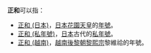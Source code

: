 '''正和'''可以指：

*[[正和_(日本)|正和 (日本)]]，[[日本|日本]][[花園天皇|花園天皇]]的[[年號|年號]]。
*[[正和_(私年號)|正和 (私年號)]]，[[日本|日本]]古代的[[私年號|私年號]]。
*[[正和_(越南)|正和 (越南)]]，[[越南|越南]][[後黎朝|後黎朝]][[黎熙宗|黎熙宗]]黎維祫的年號。

{{disambig|Cat=年號消歧義}}
